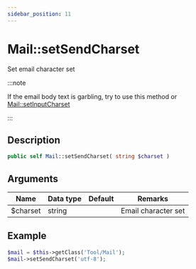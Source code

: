 ```yaml
---
sidebar_position: 11
---
```


# Mail::setSendCharset

Set email character set

:::note

If the email body text is garbling, try to use this method or [Mail::setInputCharset](/docs/fegg/library/mail/methods/setinputcharset)

:::

## Description

```php
public self Mail::setSendCharset( string $charset )
```

## Arguments

| Name     | Data type | Default | Remarks             |
| -------- | --------- | ------- | ------------------- |
| $charset | string    |         | Email character set |

## Example

```php title="Controller"
$mail = $this->getClass('Tool/Mail');
$mail->setSendCharset('utf-8');
```
